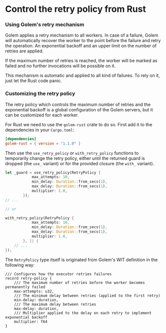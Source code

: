 # Control the retry policy from Rust

### Using Golem's retry mechanism

Golem applies a retry mechanism to all workers. In case of a failure, Golem will automatically recover the worker to the point before the failure and retry the operation. An exponential backoff and an upper limit on the number of retries are applied.

If the maximum number of retries is reached, the worker will be marked as failed and no further invocations will be possible on it.

This mechanism is automatic and applied to all kind of failures. To rely on it, just let the Rust code panic.

### Customizing the retry policy

The retry policy which controls the maximum number of retries and the exponential backoff is a global configuration of the Golem servers, but it can be customized for each worker.

For Rust we need to use the `golem-rust` crate to do so.
First add it to the dependencies in your `Cargo.toml`:

```toml
[dependencies]
golem-rust = { version = "1.1.0" }
```

Then use the `use_retry_policy` or `with_retry_policy` functions to temporarily change the retry policy, either until the returned guard is dropped (the `use_` variant) or for the provided closure (the `with_` variant).

```rust
let _guard = use_retry_policy(RetryPolicy {
            max_attempts: 10,
            min_delay: Duration::from_secs(1),
            max_delay: Duration::from_secs(1),
            multiplier: 1.0,
        });
// ...

// or

with_retry_policy(RetryPolicy {
            max_attempts: 10,
            min_delay: Duration::from_secs(1),
            max_delay: Duration::from_secs(1),
            multiplier: 1.0,
        }, || {
    // ...
});
```

The `RetryPolicy` type itself is originated from Golem's WIT definition in the following way:

```wit
/// Configures how the executor retries failures
record retry-policy {
    /// The maximum number of retries before the worker becomes permanently failed
    max-attempts: u32,
    /// The minimum delay between retries (applied to the first retry)
    min-delay: duration,
    /// The maximum delay between retries
    max-delay: duration,
    /// Multiplier applied to the delay on each retry to implement exponential backoff
    multiplier: f64
}
```
